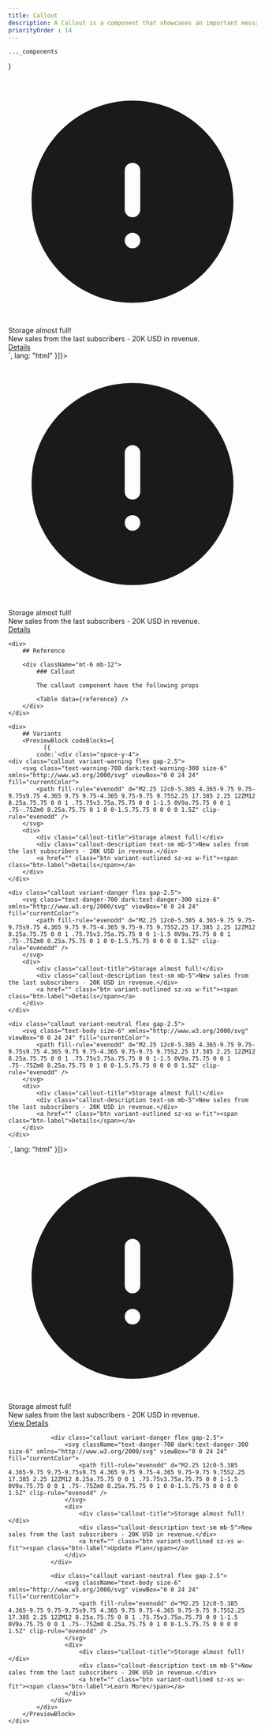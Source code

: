 ```yaml
---
title: Callout
description: A Callout is a component that showcases an important message at the uppermost part of the display.
priorityOrder : 14
---
```



    ..._components
}

<div className="space-y-20">
    <PreviewBlock codeBlocks={
              [{
            code:`<div class="callout variant-warning flex gap-2.5">
    <svg class="text-body size-6" xmlns="http://www.w3.org/2000/svg" viewBox="0 0 24 24" fill="currentColor">
        <path fill-rule="evenodd" d="M2.25 12c0-5.385 4.365-9.75 9.75-9.75s9.75 4.365 9.75 9.75-4.365 9.75-9.75 9.75S2.25 17.385 2.25 12ZM12 8.25a.75.75 0 0 1 .75.75v3.75a.75.75 0 0 1-1.5 0V9a.75.75 0 0 1 .75-.75Zm0 8.25a.75.75 0 1 0 0-1.5.75.75 0 0 0 0 1.5Z" clip-rule="evenodd" />
    </svg>
    <div>
        <div class="callout-title">Storage almost full!</div>
        <div class="callout-description text-sm mb-5">New sales from the last subscribers - 20K USD in revenue.</div>
        <a href="" class="btn variant-outlined sz-xs w-fit"><span class="btn-label">Details</span></a>
    </div>
</div>`,
              lang: "html"
          }]}>
        <div class="callout variant-neutral flex gap-2.5">
            <svg className="text-body size-6" xmlns="http://www.w3.org/2000/svg" viewBox="0 0 24 24" fill="currentColor">
                <path fill-rule="evenodd" d="M2.25 12c0-5.385 4.365-9.75 9.75-9.75s9.75 4.365 9.75 9.75-4.365 9.75-9.75 9.75S2.25 17.385 2.25 12ZM12 8.25a.75.75 0 0 1 .75.75v3.75a.75.75 0 0 1-1.5 0V9a.75.75 0 0 1 .75-.75Zm0 8.25a.75.75 0 1 0 0-1.5.75.75 0 0 0 0 1.5Z" clip-rule="evenodd" />
            </svg>
            <div>
                <div class="callout-title">Storage almost full!</div>
                <div class="callout-description text-sm mb-5">New sales from the last subscribers - 20K USD in revenue.</div>
                <a href="" class="btn variant-outlined sz-xs w-fit"><span class="btn-label">Details</span></a>
            </div>
        </div>
    </PreviewBlock>

    <div>
        ## Reference

        <div className="mt-6 mb-12"> 
            ### Callout 

            The callout component have the following props

            <Table data={reference} />
        </div>
    </div>

    <div>
        ## Variants
        <PreviewBlock codeBlocks={
              [{
            code:`<div class="space-y-4">
    <div class="callout variant-warning flex gap-2.5">
        <svg class="text-warning-700 dark:text-warning-300 size-6" xmlns="http://www.w3.org/2000/svg" viewBox="0 0 24 24" fill="currentColor">
            <path fill-rule="evenodd" d="M2.25 12c0-5.385 4.365-9.75 9.75-9.75s9.75 4.365 9.75 9.75-4.365 9.75-9.75 9.75S2.25 17.385 2.25 12ZM12 8.25a.75.75 0 0 1 .75.75v3.75a.75.75 0 0 1-1.5 0V9a.75.75 0 0 1 .75-.75Zm0 8.25a.75.75 0 1 0 0-1.5.75.75 0 0 0 0 1.5Z" clip-rule="evenodd" />
        </svg>
        <div>
            <div class="callout-title">Storage almost full!</div>
            <div class="callout-description text-sm mb-5">New sales from the last subscribers - 20K USD in revenue.</div>
            <a href="" class="btn variant-outlined sz-xs w-fit"><span class="btn-label">Details</span></a>
        </div>
    </div>

    <div class="callout variant-danger flex gap-2.5">
        <svg class="text-danger-700 dark:text-danger-300 size-6" xmlns="http://www.w3.org/2000/svg" viewBox="0 0 24 24" fill="currentColor">
            <path fill-rule="evenodd" d="M2.25 12c0-5.385 4.365-9.75 9.75-9.75s9.75 4.365 9.75 9.75-4.365 9.75-9.75 9.75S2.25 17.385 2.25 12ZM12 8.25a.75.75 0 0 1 .75.75v3.75a.75.75 0 0 1-1.5 0V9a.75.75 0 0 1 .75-.75Zm0 8.25a.75.75 0 1 0 0-1.5.75.75 0 0 0 0 1.5Z" clip-rule="evenodd" />
        </svg>
        <div>
            <div class="callout-title">Storage almost full!</div>
            <div class="callout-description text-sm mb-5">New sales from the last subscribers - 20K USD in revenue.</div>
            <a href="" class="btn variant-outlined sz-xs w-fit"><span class="btn-label">Details</span></a>
        </div>
    </div>

    <div class="callout variant-neutral flex gap-2.5">
        <svg class="text-body size-6" xmlns="http://www.w3.org/2000/svg" viewBox="0 0 24 24" fill="currentColor">
            <path fill-rule="evenodd" d="M2.25 12c0-5.385 4.365-9.75 9.75-9.75s9.75 4.365 9.75 9.75-4.365 9.75-9.75 9.75S2.25 17.385 2.25 12ZM12 8.25a.75.75 0 0 1 .75.75v3.75a.75.75 0 0 1-1.5 0V9a.75.75 0 0 1 .75-.75Zm0 8.25a.75.75 0 1 0 0-1.5.75.75 0 0 0 0 1.5Z" clip-rule="evenodd" />
        </svg>
        <div>
            <div class="callout-title">Storage almost full!</div>
            <div class="callout-description text-sm mb-5">New sales from the last subscribers - 20K USD in revenue.</div>
            <a href="" class="btn variant-outlined sz-xs w-fit"><span class="btn-label">Details</span></a>
        </div>
    </div>
</div>`,
              lang: "html"
          }]}>
            <div class="space-y-4">
                <div class="callout variant-warning flex gap-2.5">
                    <svg className="text-warning-700 dark:text-warning-300 size-6" xmlns="http://www.w3.org/2000/svg" viewBox="0 0 24 24" fill="currentColor">
                        <path fill-rule="evenodd" d="M2.25 12c0-5.385 4.365-9.75 9.75-9.75s9.75 4.365 9.75 9.75-4.365 9.75-9.75 9.75S2.25 17.385 2.25 12ZM12 8.25a.75.75 0 0 1 .75.75v3.75a.75.75 0 0 1-1.5 0V9a.75.75 0 0 1 .75-.75Zm0 8.25a.75.75 0 1 0 0-1.5.75.75 0 0 0 0 1.5Z" clip-rule="evenodd" />
                    </svg>
                    <div>
                        <div class="callout-title">Storage almost full!</div>
                        <div class="callout-description text-sm mb-5">New sales from the last subscribers - 20K USD in revenue.</div>
                        <a href="" class="btn variant-outlined sz-xs w-fit"><span class="btn-label">View Details</span></a>
                    </div>
                </div>

                <div class="callout variant-danger flex gap-2.5">
                    <svg className="text-danger-700 dark:text-danger-300 size-6" xmlns="http://www.w3.org/2000/svg" viewBox="0 0 24 24" fill="currentColor">
                        <path fill-rule="evenodd" d="M2.25 12c0-5.385 4.365-9.75 9.75-9.75s9.75 4.365 9.75 9.75-4.365 9.75-9.75 9.75S2.25 17.385 2.25 12ZM12 8.25a.75.75 0 0 1 .75.75v3.75a.75.75 0 0 1-1.5 0V9a.75.75 0 0 1 .75-.75Zm0 8.25a.75.75 0 1 0 0-1.5.75.75 0 0 0 0 1.5Z" clip-rule="evenodd" />
                    </svg>
                    <div>
                        <div class="callout-title">Storage almost full!</div>
                        <div class="callout-description text-sm mb-5">New sales from the last subscribers - 20K USD in revenue.</div>
                        <a href="" class="btn variant-outlined sz-xs w-fit"><span class="btn-label">Update Plan</span></a>
                    </div>
                </div>

                <div class="callout variant-neutral flex gap-2.5">
                    <svg className="text-body size-6" xmlns="http://www.w3.org/2000/svg" viewBox="0 0 24 24" fill="currentColor">
                        <path fill-rule="evenodd" d="M2.25 12c0-5.385 4.365-9.75 9.75-9.75s9.75 4.365 9.75 9.75-4.365 9.75-9.75 9.75S2.25 17.385 2.25 12ZM12 8.25a.75.75 0 0 1 .75.75v3.75a.75.75 0 0 1-1.5 0V9a.75.75 0 0 1 .75-.75Zm0 8.25a.75.75 0 1 0 0-1.5.75.75 0 0 0 0 1.5Z" clip-rule="evenodd" />
                    </svg>
                    <div>
                        <div class="callout-title">Storage almost full!</div>
                        <div class="callout-description text-sm mb-5">New sales from the last subscribers - 20K USD in revenue.</div>
                        <a href="" class="btn variant-outlined sz-xs w-fit"><span class="btn-label">Learn More</span></a>
                    </div>
                </div>
            </div>
        </PreviewBlock>
    </div>
</div>
